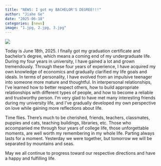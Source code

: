 ```yaml
---
title: "NEWS: I got my BACHELOR'S DEGREE!!!"
author: "Jiahe Ge"
date: "2025-06-18"
categories: [news]
image: "1.jpg, 2.jpg, 3.jpg"
---
```

![](3.png)

Today is June 18th, 2025. I finally got my graduation certificate and bachelor's degree, which means a coming end of my undergraduate life. During my four years in university, I have gained a lot and grown tremendously. Through these four years of experience, I have acquired my own knowledge of economics and gradually clarified my life goals and ideals. In terms of personality, I have evolved from an impulsive teenager into someone more mature and thoughtful. In interpersonal relationships, I've learned how to better respect others, how to build appropriate relationships with different types of people, and how to become a reliable and trustworthy person. I'm very glad to have met many interesting friends during my university life, and I've gradually developed my own perspective on love while gaining more reflections about life.

Time flies. There's much to be cherished, friends, teachers, classmates, puppies and cats, teaching buildings, libraries, etc. Those who accompanied me through four years of college life, those unforgettable moments, are well worth my remembering in my whole life. Parting always lasts for a moment. Yesterday we were together, but tomorrow we will be separated by mountains and seas. 

May we all continue to progress toward our respective directions and have a happy and fulfilling life.
